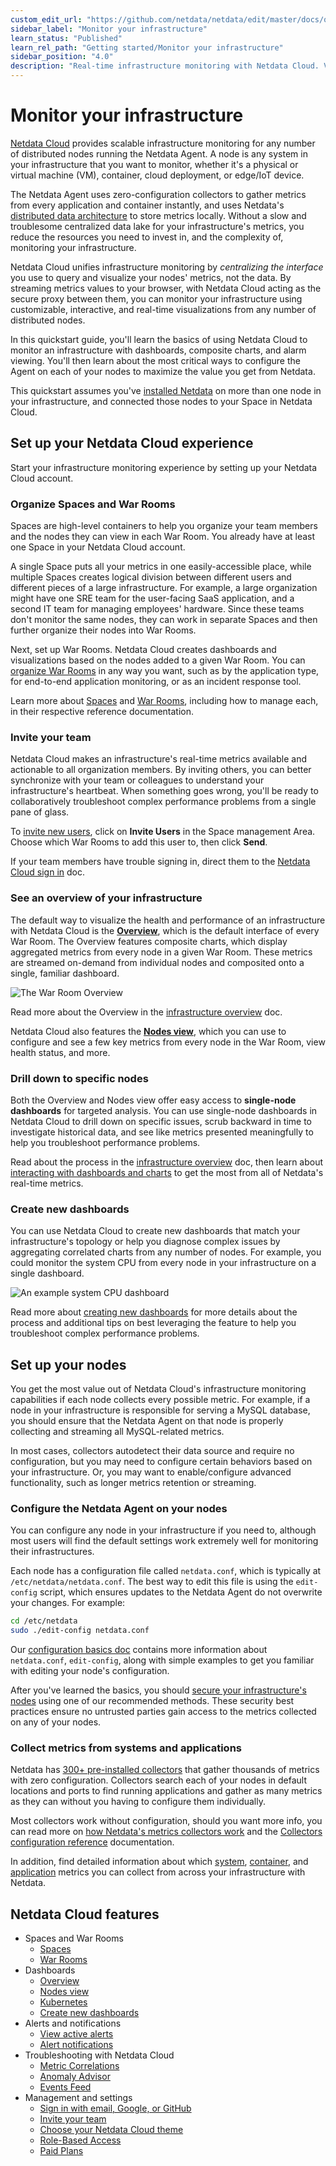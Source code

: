 ```yaml
---
custom_edit_url: "https://github.com/netdata/netdata/edit/master/docs/quickstart/infrastructure.md"
sidebar_label: "Monitor your infrastructure"
learn_status: "Published"
learn_rel_path: "Getting started/Monitor your infrastructure"
sidebar_position: "4.0"
description: "Real-time infrastructure monitoring with Netdata Cloud. View key metrics, insightful charts, and active alarms from all your nodes."
---
```

# Monitor your infrastructure


[Netdata Cloud](https://app.netdata.cloud) provides scalable infrastructure monitoring for any number of distributed
nodes running the Netdata Agent. A node is any system in your infrastructure that you want to monitor, whether it's a
physical or virtual machine (VM), container, cloud deployment, or edge/IoT device.

The Netdata Agent uses zero-configuration collectors to gather metrics from every application and container instantly,
and uses Netdata's [distributed data architecture](/docs/nightly/getting-started/distributed-data-architecture) to store metrics
locally. Without a slow and troublesome centralized data lake for your infrastructure's metrics, you reduce the
resources you need to invest in, and the complexity of, monitoring your infrastructure. 

Netdata Cloud unifies infrastructure monitoring by _centralizing the interface_ you use to query and visualize your
nodes' metrics, not the data. By streaming metrics values to your browser, with Netdata Cloud acting as the secure proxy
between them, you can monitor your infrastructure using customizable, interactive, and real-time visualizations from any
number of distributed nodes.

In this quickstart guide, you'll learn the basics of using Netdata Cloud to monitor an infrastructure with dashboards,
composite charts, and alarm viewing. You'll then learn about the most critical ways to configure the Agent on each of
your nodes to maximize the value you get from Netdata.

This quickstart assumes you've [installed Netdata](/docs/nightly/getting-started/install-netdata)
on more than one node in your infrastructure, and connected those nodes to your Space in Netdata Cloud. 

## Set up your Netdata Cloud experience

Start your infrastructure monitoring experience by setting up your Netdata Cloud account.

### Organize Spaces and War Rooms

Spaces are high-level containers to help you organize your team members and the nodes they can view in each War Room.
You already have at least one Space in your Netdata Cloud account.

A single Space puts all your metrics in one easily-accessible place, while multiple Spaces creates logical division
between different users and different pieces of a large infrastructure. For example, a large organization might have one
SRE team for the user-facing SaaS application, and a second IT team for managing employees' hardware. Since these teams
don't monitor the same nodes, they can work in separate Spaces and then further organize their nodes into War Rooms.

Next, set up War Rooms. Netdata Cloud creates dashboards and visualizations based on the nodes added to a given War
Room. You can [organize War Rooms](/docs/nightly/getting-started/monitor-your-infrastructure/war-rooms#war-room-organization) in any way
you want, such as by the application type, for end-to-end application monitoring, or as an incident response tool.

Learn more about [Spaces](/docs/nightly/getting-started/monitor-your-infrastructure/spaces) and [War
Rooms](/docs/nightly/getting-started/monitor-your-infrastructure/war-rooms), including how to manage each, in their respective reference
documentation.

### Invite your team

Netdata Cloud makes an infrastructure's real-time metrics available and actionable to all organization members. By
inviting others, you can better synchronize with your team or colleagues to understand your infrastructure's heartbeat.
When something goes wrong, you'll be ready to collaboratively troubleshoot complex performance problems from a single
pane of glass.

To [invite new users](/docs/nightly/getting-started/monitor-your-infrastructure/invite-your-team), click on **Invite Users** in the
Space management Area. Choose which War Rooms to add this user to, then click **Send**.

If your team members have trouble signing in, direct them to the [Netdata Cloud sign
in](/docs/nightly/getting-started/monitor-your-infrastructure/sign-in-with-email-google-or-github) doc.

### See an overview of your infrastructure

The default way to visualize the health and performance of an infrastructure with Netdata Cloud is the
[**Overview**](/docs/nightly/visualization,-charts-and-dashboards/cloud-visualizations/infrastructure-overview), which is the default interface of every War Room. The
Overview features composite charts, which display aggregated metrics from every node in a given War Room. These metrics
are streamed on-demand from individual nodes and composited onto a single, familiar dashboard.

![The War Room
Overview](https://user-images.githubusercontent.com/1153921/108732681-09791980-74eb-11eb-9ba2-98cb1b6608de.png)

Read more about the Overview in the [infrastructure overview](/docs/nightly/visualization,-charts-and-dashboards/cloud-visualizations/infrastructure-overview) doc.

Netdata Cloud also features the [**Nodes view**](/docs/nightly/visualization,-charts-and-dashboards/cloud-visualizations/nodes-view), which you can
use to configure and see a few key metrics from every node in the War Room, view health status, and more.

### Drill down to specific nodes

Both the Overview and Nodes view offer easy access to **single-node dashboards** for targeted analysis. You can use
single-node dashboards in Netdata Cloud to drill down on specific issues, scrub backward in time to investigate
historical data, and see like metrics presented meaningfully to help you troubleshoot performance problems.

Read about the process in the [infrastructure
overview](/docs/nightly/visualization,-charts-and-dashboards/cloud-visualizations/infrastructure-overview#drill-down-with-single-node-dashboards) doc, then learn about [interacting with
dashboards and charts](/docs/nightly/getting-started/monitor-your-infrastructure/interact-with-charts) to get the most from all of Netdata's real-time
metrics.

### Create new dashboards

You can use Netdata Cloud to create new dashboards that match your infrastructure's topology or help you diagnose
complex issues by aggregating correlated charts from any number of nodes. For example, you could monitor the system CPU
from every node in your infrastructure on a single dashboard.

![An example system CPU
dashboard](https://user-images.githubusercontent.com/1153921/108732974-4b09c480-74eb-11eb-87a2-c67e569c08b6.png)

Read more about [creating new dashboards](/docs/nightly/visualization,-charts-and-dashboards/cloud-visualizations/build-new-dashboards) for more details about the process and
additional tips on best leveraging the feature to help you troubleshoot complex performance problems.

## Set up your nodes

You get the most value out of Netdata Cloud's infrastructure monitoring capabilities if each node collects every
possible metric. For example, if a node in your infrastructure is responsible for serving a MySQL database, you should
ensure that the Netdata Agent on that node is properly collecting and streaming all MySQL-related metrics.

In most cases, collectors autodetect their data source and require no configuration, but you may need to configure
certain behaviors based on your infrastructure. Or, you may want to enable/configure advanced functionality, such as
longer metrics retention or streaming.

### Configure the Netdata Agent on your nodes

You can configure any node in your infrastructure if you need to, although most users will find the default settings
work extremely well for monitoring their infrastructures.

Each node has a configuration file called `netdata.conf`, which is typically at `/etc/netdata/netdata.conf`. The best
way to edit this file is using the `edit-config` script, which ensures updates to the Netdata Agent do not overwrite
your changes. For example:

```bash
cd /etc/netdata
sudo ./edit-config netdata.conf
```

Our [configuration basics doc](/docs/nightly/getting-started/manage-and-configure-the-netdata-agent/configuration) contains more information about `netdata.conf`, `edit-config`,
along with simple examples to get you familiar with editing your node's configuration.

After you've learned the basics, you should [secure your infrastructure's nodes](/docs/nightly/deployment-in-production/secure-your-nodes) using
one of our recommended methods. These security best practices ensure no untrusted parties gain access to the metrics
collected on any of your nodes.

### Collect metrics from systems and applications

Netdata has [300+ pre-installed collectors](/docs/nightly/data-collection/monitor-anything) that gather thousands of metrics with zero
configuration. Collectors search each of your nodes in default locations and ports to find running applications and
gather as many metrics as they can without you having to configure them individually.

Most collectors work without configuration, should you want more info, you can read more on [how Netdata's metrics collectors work](/docs/nightly/data-collection) and the [Collectors configuration reference](/docs/nightly/data-collection/collectors-configuration) documentation.

In addition, find detailed information about which [system](/docs/nightly/data-collection/system-metrics),
[container](/docs/nightly/data-collection/container-metrics), and [application](/docs/nightly/data-collection/application-metrics) metrics you can
collect from across your infrastructure with Netdata.

## Netdata Cloud features

<Grid columns="2">
  <Box
    title="Spaces and War Rooms">
    <BoxList>
      <BoxListItemRegexLink to="[](/docs/nightly/getting-started/monitor-your-infrastructure/spaces)" title="Spaces" />
      <BoxListItemRegexLink to="[](/docs/nightly/getting-started/monitor-your-infrastructure/war-rooms)" title="War Rooms" />
    </BoxList>
  </Box>
  <Box
    title="Dashboards">
    <BoxList>
      <BoxListItemRegexLink to="[](/docs/nightly/getting-started/monitor-your-infrastructure/home-overview-and-single-node-view)" title="Overview" />
      <BoxListItemRegexLink to="[](/docs/nightly/visualization,-charts-and-dashboards/cloud-visualizations/nodes-view)" title="Nodes view" />
      <BoxListItemRegexLink to="[](/docs/nightly/visualization,-charts-and-dashboards/cloud-visualizations/kubernetes-visualizations)" title="Kubernetes" />
      <BoxListItemRegexLink to="[](/docs/nightly/visualization,-charts-and-dashboards/cloud-visualizations/build-new-dashboards)" title="Create new dashboards" />
    </BoxList>
  </Box>
  <Box
    title="Alerts and notifications">
    <BoxList>
      <BoxListItemRegexLink to="[](/docs/nightly/getting-started/monitor-your-infrastructure/view-active-alerts#netdata-cloud)" title="View active alerts" />
      <BoxListItemRegexLink to="[](/docs/nightly/alerts-and-notifications/notifications/cloud-alert-notifications)" title="Alert notifications" />
    </BoxList>
  </Box>
  <Box
    title="Troubleshooting with Netdata Cloud">
    <BoxListItemRegexLink to="[](/docs/nightly/troubleshooting-and-machine-learning/metric-correlations)" title="Metric Correlations" />
    <BoxListItemRegexLink to="[](/docs/nightly/troubleshooting-and-machine-learning/anomaly-advisor)" title="Anomaly Advisor" />
    <BoxListItemRegexLink to="[](/docs/nightly/troubleshooting-and-machine-learning/events-feed)" title="Events Feed" />
  </Box>
  <Box
    title="Management and settings">
    <BoxList>
      <BoxListItemRegexLink to="[](/docs/nightly/getting-started/monitor-your-infrastructure/sign-in-with-email-google-or-github)" title="Sign in with email, Google, or GitHub" />
      <BoxListItemRegexLink to="[](/docs/nightly/getting-started/monitor-your-infrastructure/invite-your-team)" title="Invite your team" />
      <BoxListItemRegexLink to="[](/docs/nightly/getting-started/monitor-your-infrastructure/choose-your-netdata-cloud-theme)" title="Choose your Netdata Cloud theme" />
      <BoxListItemRegexLink to="[](/docs/nightly/deployment-in-production/secure-your-nodes/role-based-access-model)" title="Role-Based Access" />
      <BoxListItemRegexLink to="[](/docs/nightly/getting-started/monitor-your-infrastructure/netdata-plans)" title="Paid Plans" />
    </BoxList>
  </Box>
</Grid>

- Spaces and War Rooms
  - [Spaces](/docs/nightly/getting-started/monitor-your-infrastructure/spaces)
  - [War Rooms](/docs/nightly/getting-started/monitor-your-infrastructure/war-rooms)
- Dashboards
  - [Overview](/docs/nightly/getting-started/monitor-your-infrastructure/home-overview-and-single-node-view)
  - [Nodes view](/docs/nightly/visualization,-charts-and-dashboards/cloud-visualizations/nodes-view)
  - [Kubernetes](/docs/nightly/visualization,-charts-and-dashboards/cloud-visualizations/kubernetes-visualizations)
  - [Create new dashboards](/docs/nightly/visualization,-charts-and-dashboards/cloud-visualizations/build-new-dashboards)
- Alerts and notifications
  - [View active alerts](/docs/nightly/getting-started/monitor-your-infrastructure/view-active-alerts#netdata-cloud)
  - [Alert notifications](/docs/nightly/alerts-and-notifications/notifications/cloud-alert-notifications)
- Troubleshooting with Netdata Cloud
  - [Metric Correlations](/docs/nightly/troubleshooting-and-machine-learning/metric-correlations)
  - [Anomaly Advisor](/docs/nightly/troubleshooting-and-machine-learning/anomaly-advisor)
  - [Events Feed](/docs/nightly/troubleshooting-and-machine-learning/events-feed)
- Management and settings
  - [Sign in with email, Google, or GitHub](/docs/nightly/getting-started/monitor-your-infrastructure/sign-in-with-email-google-or-github)
  - [Invite your team](/docs/nightly/getting-started/monitor-your-infrastructure/invite-your-team)
  - [Choose your Netdata Cloud theme](/docs/nightly/getting-started/monitor-your-infrastructure/choose-your-netdata-cloud-theme)
  - [Role-Based Access](/docs/nightly/deployment-in-production/secure-your-nodes/role-based-access-model)
  - [Paid Plans](/docs/nightly/getting-started/monitor-your-infrastructure/netdata-plans)
